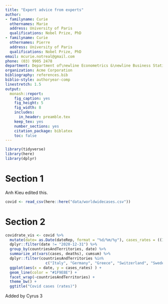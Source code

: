 ```yaml
---
title: "Expert advice from experts"
author:
- familyname: Curie
  othernames: Marie
  address: University of Paris
  qualifications: Nobel Prize, PhD
- familyname: Curie
  othernames: Pierre
  address: University of Paris
  qualifications: Nobel Prize, PhD
email: mcurie.notreal@gmail.com
phone: (03) 9905 2478
department: Department of\newline Econometrics &\newline Business Statistics
organization: Acme Corporation
bibliography: references.bib
biblio-style: authoryear-comp
linestretch: 1.5
output:
  monash::report:
    fig_caption: yes
    fig_height: 5
    fig_width: 8
    includes:
      in_header: preamble.tex
    keep_tex: yes
    number_sections: yes
    citation_package: biblatex
    toc: false
---
```


```r
library(tidyverse)
library(here)
library(dplyr)
```



# Section 1
Anh Kieu edited this.


```r
covid <- read_csv(here::here("data/worldwidecases.csv"))
```


# Section 2

```r
covidrate_vis <- covid %>%
  mutate(date= as.Date(dateRep, format = "%d/%m/%y"), cases_rates = ((1000*cases/popData2018) + 0.01), dead_rates = ((1000*deaths/popData2018) +0.01)) %>%
  dplyr::filter(date != "2020-12-31") %>%
  group_by(countriesAndTerritories, date) %>%
  summarize_at(vars(cases, deaths), cumsum) %>%
  dplyr::filter(countriesAndTerritories %in%
                  c("Italy", "Germany", "Greece", "Switzerland", "Sweden", "France")) %>%
  ggplot(aes(x = date, y = cases_rates) ) +
  geom_line(color = "#1F9E8E") +
  facet_wrap(~countriesAndTerritories) +
  theme_bw() +
  ggtitle("Covid cases (rates)")

```

Added by Cyrus 3


